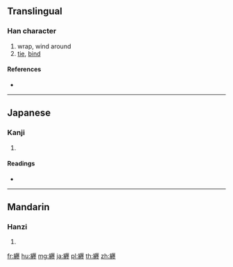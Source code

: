{{character info/new}}
{{also|纏}}
==Translingual==

===Han character===
{{Han char|rn=120|rad=糸|as=16|sn=22|four=|canj=VFIWG,VFMWG,XVFIW,XVFMW}}

# wrap, wind around
# [[tie]], [[bind]]

====References====
* {{Han ref|kx=0943.150|dkj=28058|dj=1383.120|hdz=53467.100|uh=7E92|ud=32402}}

----

==Japanese==

===Kanji===
{{ja-kanji|grade=|rs=糸16}}

# {{defn|lang=ja|sort=糸16}}

====Readings====
* {{ja-readings|on=[[てん]] (ten)|kun=[[まとう]] (matou), [[くくる]] (kukuru), [[なわ]] (nawa)|nanori=}}

----

==Mandarin==

===Hanzi===
{{cmn-hanzi|pin=[[chán]] ([[chan2]])|wg=ch'an<sup>2</sup>}}

# {{defn|lang=cmn|sort=糸16}}

[[fr:纒]]
[[hu:纒]]
[[mg:纒]]
[[ja:纒]]
[[pl:纒]]
[[th:纒]]
[[zh:纒]]